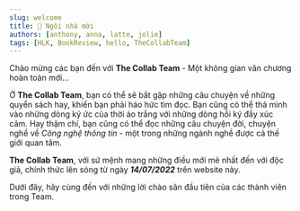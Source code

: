 ```yaml
---
slug: welcome
title: 🏡 Ngôi nhà mới
authors: [anthony, anna, latte, jolie]
tags: [HLK, BookReview, hello, TheCollabTeam]
---
```



Chào mừng các bạn đến với **The Collab Team** - Một không gian văn chương hoàn toàn mới...

<!-- truncate -->

Ở **The Collab Team**, bạn có thể sẽ bắt gặp những câu chuyện về những quyển sách hay, khiến bạn phải háo hức tìm đọc. Bạn cũng có thể thả mình vào những dòng ký ức của thời áo trắng với những dòng hồi ký đầy xúc cảm. Hay thậm chí, bạn cũng có thể đọc những câu chuyện đời, chuyện nghề về _Công nghệ thông tin_ - một trong những ngành nghề được cả thế giới quan tâm.

**The Collab Team**, với sứ mệnh mang những điều mới mẻ nhất đến với độc giả, chính thức lên sóng từ ngày **_14/07/2022_** trên website này.

Dưới đây, hãy cùng đến với những lời chào sân đầu tiên của các thành viên trong Team.

<Tabs lazy>
  <TabItem value="tech" label="👨‍💻 Tech Blog" default>
    <TechBlog />
  </TabItem>
  <TabItem value="youth" label="🏫 Hồi ký Hoàng chuyên">
    <HLK />
  </TabItem>
  <TabItem label="📚 Tản văn/Book Review" value="review">
    <BookReview />
  </TabItem>
</Tabs>

<Join />
